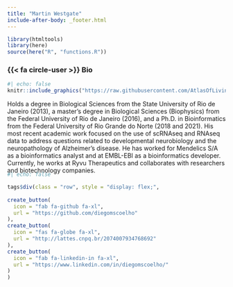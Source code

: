 ```yaml
---
title: "Martin Westgate"
include-after-body: _footer.html
---
```


```r
library(htmltools)
library(here)
source(here("R", "functions.R"))
```

### {{< fa circle-user >}} Bio 

:::{.bio-row}
:::{.bio-column-right}

```r
#| echo: false
knitr::include_graphics("https://raw.githubusercontent.com/AtlasOfLivingAustralia/ala-labs/main/images/people/martin.jpg")
```
:::

:::{.bio-column-left}
Holds a degree in Biological Sciences from the State University of Rio de Janeiro (2013), a master's degree in Biological Sciences (Biophysics) from the Federal University of Rio de Janeiro (2016), and a Ph.D. in Bioinformatics from the Federal University of Rio Grande do Norte (2018 and 2021). His most recent academic work focused on the use of scRNAseq and RNAseq data to address questions related to developmental neurobiology and the neuropathology of Alzheimer’s disease. He has worked for Mendelics S/A as a bioinformatics analyst and at EMBL-EBI as a bioinformatics developer. Currently, he works at Ryvu Therapeutics and collaborates with researchers and biotechnology companies.

:::
:::

:::{.column-body style="margin-top:-20px;"}
```r
#| echo: false

tags$div(class = "row", style = "display: flex;",
         
create_button(
  icon = "fab fa-github fa-xl",
  url = "https://github.com/diegomscoelho"
),
create_button(
  icon = "fas fa-globe fa-xl",
  url = "http://lattes.cnpq.br/2074007934768692"
),
create_button(
  icon = "fab fa-linkedin-in fa-xl",
  url = "https://www.linkedin.com/in/diegomscoelho/"
)
)
```
:::


